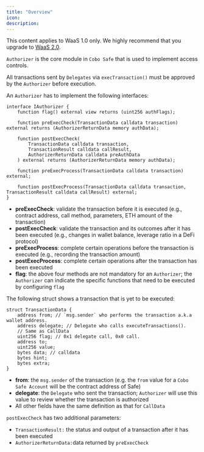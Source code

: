 ```yaml
---
title: "Overview"
icon: 
description: 
---
```

<Note>This content applies to WaaS 1.0 only. We highly recommend that you upgrade to <a href="/v2/guides/overview/introduction">WaaS 2.0</a>.</Note>

`Authorizer` is the core module in `Cobo Safe` that is used to implement access controls.

All transactions sent by `Delegates` via `execTransaction()` must be approved by the `Authorizer` before execution.

An `Authorizer` has to implement the following interfaces:

```solidity
interface IAuthorizer {
    function flag() external view returns (uint256 authFlags);

    function preExecCheck(TransactionData calldata transaction) external returns (AuthorizerReturnData memory authData);

    function postExecCheck(
        TransactionData calldata transaction,
        TransactionResult calldata callResult,
        AuthorizerReturnData calldata preAuthData
    ) external returns (AuthorizerReturnData memory authData);

    function preExecProcess(TransactionData calldata transaction) external;

    function postExecProcess(TransactionData calldata transaction, TransactionResult calldata callResult) external;
}
```

* **preExecCheck**: validate the transaction before it is executed (e.g., contract address, call method, parameters, ETH amount of the transaction)
* **postExecCheck**: validate the transaction and its outcomes after it has been executed (e.g., changes in wallet balance, leverage ratio in a DeFi protocol)
* **preExecProcess**: complete certain operations before the transaction is executed (e.g., recording the transaction amount)
* **postExecProcess**: complete certain operations after the transaction has been executed
* **flag**: the above four methods are not mandatory for an `Authorizer`; the `Authorizer` can indicate the specific functions that need to be executed by configuring `flag`

The following struct shows a transaction that is yet to be executed:

```solidity
struct TransactionData {
    address from; // `msg.sender` who performs the transaction a.k.a wallet address.
    address delegate; // Delegate who calls executeTransactions().
    // Same as CallData
    uint256 flag; // 0x1 delegate call, 0x0 call.
    address to;
    uint256 value;
    bytes data; // calldata
    bytes hint;
    bytes extra;
}
```

* **from**: the `msg.sender` of the transaction (e.g. the `from` value for a `Cobo Safe Account` will be the contract address of Safe) 
* **delegate**: the `Delegate` who sent the transaction; `Authorizer` will use this value to review whether the transaction is authorized
* All other fields have the same definition as that for `CallData` 

`postExecCheck` has two additional parameters:

* `TransactionResult:` the status and output of a transaction after it has been executed
* `AuthorizerReturnData:`data returned by `preExecCheck`
